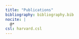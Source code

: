 ```yaml
---
title: "Publications"
bibliography: bibliography.bib
nocite: |
  @*
csl: harvard.csl
---
```



::: {#refs}
:::